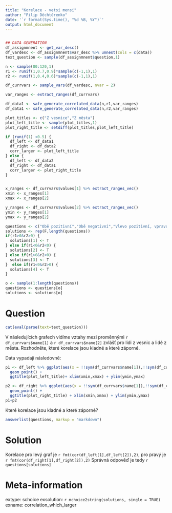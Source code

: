 ```yaml
---
title: "Korelace - vetsi mensi"
author: "Filip Děchtěrenko"
date: '`r format(Sys.time(), "%d %B, %Y")`'
output: html_document
---
```


```r

```

```r
## DATA GENERATION
df_assignmnent <- get_var_desc()
df_vardesc <- df_assignmnent$var_desc %>% unnest(cols = c(data))
text_question <- sample(df_assignmnent$question,1)

n <- sample(80:120,1)
r1 <- runif(1,0.7,0.9)*sample(c(-1,1),1)
r2 <- runif(1,0.4,0.6)*sample(c(-1,1),1)

df_currvars <- sample_vars(df_vardesc, nvar = 2)

var_ranges <- extract_ranges(df_currvars)

df_data1 <- safe_generate_correlated_data(n,r1,var_ranges)
df_data1 <- safe_generate_correlated_data(n,r2,var_ranges)

plot_titles <- c("Z vesnice","Z města")
plot_left_title <- sample(plot_titles,1)
plot_right_title <- setdiff(plot_titles,plot_left_title)

if (runif(1) <0.5) {
  df_left <- df_data1  
  df_right <- df_data2
  corr_larger <- plot_left_title
} else {
  df_left <- df_data2  
  df_right <- df_data1
  corr_larger <- plot_right_title
}


x_ranges <- df_currvars$values[1] %>% extract_ranges_vec()
xmin <- x_ranges[1]
xmax <- x_ranges[2]

y_ranges <- df_currvars$values[2] %>% extract_ranges_vec()
ymin <- y_ranges[1]
ymax <- y_ranges[2]

questions <- c("Obě pozitivní","Obě negativní","Vlevo pozitivní, vpravo negativní","Vlevo negativní, vpravo pozitivní")
solutions <- rep(F,length(questions))
if(r1>0&r2>0) {
  solutions[1] <- T
} else if(r1<0&r2<0) {
  solutions[2] <- T
} else if(r1>0&r2<0) {
  solutions[3] <- T
}  else if(r1<0&r2>0) {
  solutions[4] <- T
}

o <- sample(1:length(questions))
questions <- questions[o]
solutions <- solutions[o]

```

Question
========

```r
cat(eval(parse(text=text_question)))
```

V následujících grafech vidíme vztahy mezi proměnnými `r  df_currvars$name[1]` a `r df_currvars$name[2]` zvlášť pro lidi z vesnic a lidé z města. Rozhodněte, které korelace jsou kladné a které záporné.

Data vypadají následovně:

```r
p1 <- df_left %>% ggplot(aes(x = !!sym(df_currvars$name[1]),!!sym(df_currvars$name[2]))) + theme(aspect.ratio = 1) + 
  geom_point() + 
  ggtitle(plot_left_title)+ xlim(xmin,xmax) + ylim(ymin,ymax)

p2 <- df_right %>% ggplot(aes(x = !!sym(df_currvars$name[1]),!!sym(df_currvars$name[2]))) + theme(aspect.ratio = 1) + 
  geom_point() + 
  ggtitle(plot_right_title) + xlim(xmin,xmax) + ylim(ymin,ymax)
p1+p2
```


Které korelace jsou kladné a které záporné?

```r
answerlist(questions, markup = "markdown")
```

Solution
========
Korelace pro levý graf je `r fmt(cor(df_left[1],df_left[2]),2)`, pro pravý je `r fmt(cor(df_right[1],df_right[2]),2)` Správná odpověď je tedy `r questions[solutions]`

Meta-information
================
extype: schoice
exsolution: `r mchoice2string(solutions, single = TRUE)`
exname: correlation_which_larger

